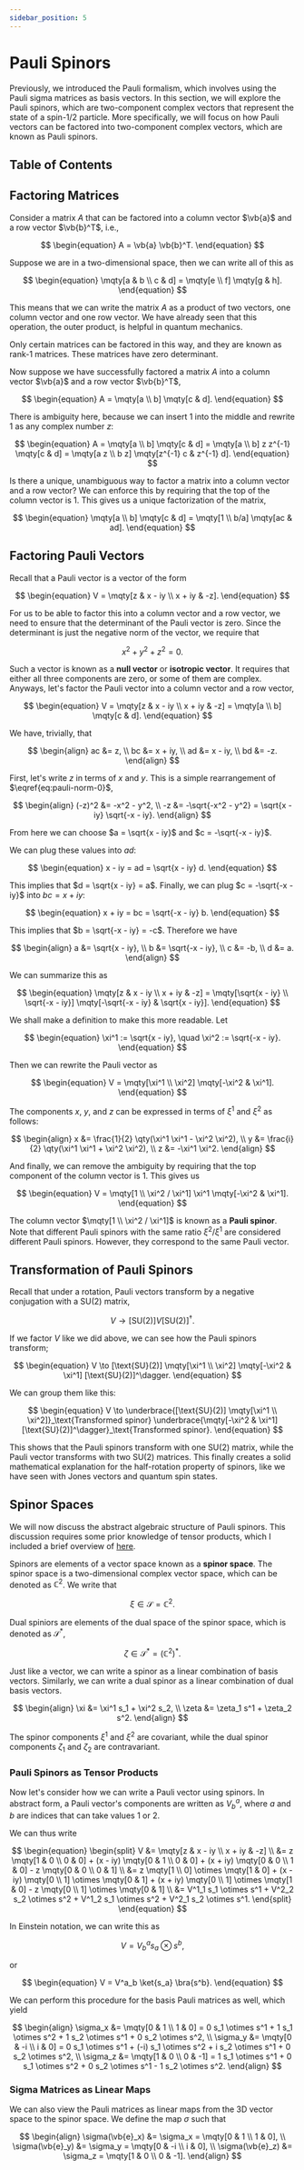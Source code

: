 ```yaml
---
sidebar_position: 5
---
```




# Pauli Spinors

Previously, we introduced the Pauli formalism, which involves using the Pauli sigma matrices as basis vectors.
In this section, we will explore the Pauli spinors, which are two-component complex vectors that represent the state of a spin-1/2 particle.
More specifically, we will focus on how Pauli vectors can be factored into two-component complex vectors, which are known as Pauli spinors.

## Table of Contents

<TOCInline toc={toc} />

## Factoring Matrices

Consider a matrix $A$ that can be factored into a column vector $\vb{a}$ and a row vector $\vb{b}^T$, i.e.,

$$
\begin{equation}
A = \vb{a} \vb{b}^T.
\end{equation}
$$

Suppose we are in a two-dimensional space, then we can write all of this as

$$
\begin{equation}
\mqty[a & b \\ c & d] = \mqty[e \\ f] \mqty[g & h].
\end{equation}
$$

This means that we can write the matrix $A$ as a product of two vectors, one column vector and one row vector.
We have already seen that this operation, the outer product, is helpful in quantum mechanics.

Only certain matrices can be factored in this way, and they are known as rank-1 matrices.
These matrices have zero determinant.

Now suppose we have successfully factored a matrix $A$ into a column vector $\vb{a}$ and a row vector $\vb{b}^T$,

$$
\begin{equation}
A = \mqty[a \\ b] \mqty[c & d].
\end{equation}
$$

There is ambiguity here, because we can insert $1$ into the middle and rewrite $1$ as any complex number $z$:

$$
\begin{equation}
A = \mqty[a \\ b] \mqty[c & d] = \mqty[a \\ b] z z^{-1} \mqty[c & d] = \mqty[a z \\ b z] \mqty[z^{-1} c & z^{-1} d].
\end{equation}
$$

Is there a unique, unambiguous way to factor a matrix into a column vector and a row vector?
We can enforce this by requiring that the top of the column vector is $1$.
This gives us a unique factorization of the matrix,

$$
\begin{equation}
\mqty[a \\ b] \mqty[c & d] = \mqty[1 \\ b/a] \mqty[ac & ad].
\end{equation}
$$

## Factoring Pauli Vectors

Recall that a Pauli vector is a vector of the form

$$
\begin{equation}
V = \mqty[z & x - iy \\ x + iy & -z].
\end{equation}
$$

For us to be able to factor this into a column vector and a row vector, we need to ensure that the determinant of the Pauli vector is zero.
Since the determinant is just the negative norm of the vector, we require that

$$
\begin{equation}
x^2 + y^2 + z^2 = 0. \label{eq:pauli-norm-0}
\end{equation}
$$

Such a vector is known as a **null vector** or **isotropic vector**.
It requires that either all three components are zero, or some of them are complex.
Anyways, let's factor the Pauli vector into a column vector and a row vector,

$$
\begin{equation}
V = \mqty[z & x - iy \\ x + iy & -z] = \mqty[a \\ b] \mqty[c & d].
\end{equation}
$$

We have, trivially, that

$$
\begin{align}
ac &= z, \\
bc &= x + iy, \\
ad &= x - iy, \\
bd &= -z.
\end{align}
$$

First, let's write $z$ in terms of $x$ and $y$.
This is a simple rearrangement of $\eqref{eq:pauli-norm-0}$,

$$
\begin{align}
(-z)^2 &= -x^2 - y^2, \\
-z &= -\sqrt{-x^2 - y^2} = \sqrt{x - iy} \sqrt{-x - iy}.
\end{align}
$$

From here we can choose $a = \sqrt{x - iy}$ and $c = -\sqrt{-x - iy}$.

We can plug these values into $ad$:

$$
\begin{equation}
x - iy = ad = \sqrt{x - iy} d.
\end{equation}
$$

This implies that $d = \sqrt{x - iy} = a$.
Finally, we can plug $c = -\sqrt{-x - iy}$ into $bc = x + iy$:

$$
\begin{equation}
x + iy = bc = \sqrt{-x - iy} b.
\end{equation}
$$

This implies that $b = \sqrt{-x - iy} = -c$.
Therefore we have

$$
\begin{align}
a &= \sqrt{x - iy}, \\
b &= \sqrt{-x - iy}, \\
c &= -b, \\
d &= a.
\end{align}
$$

We can summarize this as

$$
\begin{equation}
\mqty[z & x - iy \\ x + iy & -z] = \mqty[\sqrt{x - iy} \\ \sqrt{-x - iy}] \mqty[-\sqrt{-x - iy} & \sqrt{x - iy}].
\end{equation}
$$

We shall make a definition to make this more readable.
Let

$$
\begin{equation}
\xi^1 := \sqrt{x - iy}, \quad \xi^2 := \sqrt{-x - iy}.
\end{equation}
$$

Then we can rewrite the Pauli vector as

$$
\begin{equation}
V = \mqty[\xi^1 \\ \xi^2] \mqty[-\xi^2 & \xi^1].
\end{equation}
$$

The components $x$, $y$, and $z$ can be expressed in terms of $\xi^1$ and $\xi^2$ as follows:

$$
\begin{align}
x &= \frac{1}{2} \qty(\xi^1 \xi^1 - \xi^2 \xi^2), \\
y &= \frac{i}{2} \qty(\xi^1 \xi^1 + \xi^2 \xi^2), \\
z &= -\xi^1 \xi^2.
\end{align}
$$

And finally, we can remove the ambiguity by requiring that the top component of the column vector is $1$.
This gives us

$$
\begin{equation}
V = \mqty[1 \\ \xi^2 / \xi^1] \xi^1 \mqty[-\xi^2 & \xi^1].
\end{equation}
$$

The column vector $\mqty[1 \\ \xi^2 / \xi^1]$ is known as a **Pauli spinor**.
Note that different Pauli spinors with the same ratio $\xi^2 / \xi^1$ are considered different Pauli spinors.
However, they correspond to the same Pauli vector.

## Transformation of Pauli Spinors

Recall that under a rotation, Pauli vectors transform by a negative conjugation with a $\text{SU}(2)$ matrix,

$$
\begin{equation}
V \to [\text{SU}(2)] V [\text{SU}(2)]^\dagger.
\end{equation}
$$

If we factor $V$ like we did above, we can see how the Pauli spinors transform;

$$
\begin{equation}
V \to [\text{SU}(2)] \mqty[\xi^1 \\ \xi^2] \mqty[-\xi^2 & \xi^1] [\text{SU}(2)]^\dagger.
\end{equation}
$$

We can group them like this:

$$
\begin{equation}
V \to \underbrace{[\text{SU}(2)] \mqty[\xi^1 \\ \xi^2]}_\text{Transformed spinor} \underbrace{\mqty[-\xi^2 & \xi^1] [\text{SU}(2)]^\dagger}_\text{Transformed spinor}.
\end{equation}
$$

This shows that the Pauli spinors transform with one $\text{SU}(2)$ matrix, while the Pauli vector transforms with two $\text{SU}(2)$ matrices.
This finally creates a solid mathematical explanation for the half-rotation property of spinors, like we have seen with Jones vectors and quantum spin states.

## Spinor Spaces

We will now discuss the abstract algebraic structure of Pauli spinors.
This discussion requires some prior knowledge of tensor products, which I included a brief overview of [here](../../Part%200%20Math%20Boosters/Tensors).

Spinors are elements of a vector space known as a **spinor space**.
The spinor space is a two-dimensional complex vector space, which can be denoted as $\mathbb{C}^2$.
We write that

$$
\begin{equation}
\xi \in \mathcal{S} = \mathbb{C}^2.
\end{equation}
$$

Dual spiniors are elements of the dual space of the spinor space, which is denoted as $\mathcal{S}^*$,

$$
\begin{equation}
\zeta \in \mathcal{S}^* = (\mathbb{C}^2)^*.
\end{equation}
$$

Just like a vector, we can write a spinor as a linear combination of basis vectors.
Similarly, we can write a dual spinor as a linear combination of dual basis vectors.

$$
\begin{align}
\xi &= \xi^1 s_1 + \xi^2 s_2, \\
\zeta &= \zeta_1 s^1 + \zeta_2 s^2.
\end{align}
$$

The spinor components $\xi^1$ and $\xi^2$ are covariant, while the dual spinor components $\zeta_1$ and $\zeta_2$ are contravariant.

### Pauli Spinors as Tensor Products

Now let's consider how we can write a Pauli vector using spinors.
In abstract form, a Pauli vector's components are written as $V^a_b$, where $a$ and $b$ are indices that can take values $1$ or $2$.

We can thus write

$$
\begin{equation}
\begin{split}
V &= \mqty[z & x - iy \\ x + iy & -z] \\
&= z \mqty[1 & 0 \\ 0 & 0] + (x - iy) \mqty[0 & 1 \\ 0 & 0] + (x + iy) \mqty[0 & 0 \\ 1 & 0] - z \mqty[0 & 0 \\ 0 & 1] \\
&= z \mqty[1 \\ 0] \otimes \mqty[1 & 0] + (x - iy) \mqty[0 \\ 1] \otimes \mqty[0 & 1] + (x + iy) \mqty[0 \\ 1] \otimes \mqty[1 & 0] - z \mqty[0 \\ 1] \otimes \mqty[0 & 1] \\
&= V^1_1 s_1 \otimes s^1 + V^2_2 s_2 \otimes s^2 + V^1_2 s_1 \otimes s^2 + V^2_1 s_2 \otimes s^1.
\end{split}
\end{equation}
$$

In Einstein notation, we can write this as

$$
\begin{equation}
V = V^a_b s_a \otimes s^b,
\end{equation}
$$

or

$$
\begin{equation}
V = V^a_b \ket{s_a} \bra{s^b}.
\end{equation}
$$

We can perform this procedure for the basis Pauli matrices as well, which yield

$$
\begin{align}
\sigma_x &= \mqty[0 & 1 \\ 1 & 0] = 0 s_1 \otimes s^1 + 1 s_1 \otimes s^2 + 1 s_2 \otimes s^1 + 0 s_2 \otimes s^2, \\
\sigma_y &= \mqty[0 & -i \\ i & 0] = 0 s_1 \otimes s^1 + (-i) s_1 \otimes s^2 + i s_2 \otimes s^1 + 0 s_2 \otimes s^2, \\
\sigma_z &= \mqty[1 & 0 \\ 0 & -1] = 1 s_1 \otimes s^1 + 0 s_1 \otimes s^2 + 0 s_2 \otimes s^1 - 1 s_2 \otimes s^2.
\end{align}
$$

### Sigma Matrices as Linear Maps

We can also view the Pauli matrices as linear maps from the 3D vector space to the spinor space.
We define the map $\sigma$ such that

$$
\begin{align}
\sigma(\vb{e}_x) &= \sigma_x = \mqty[0 & 1 \\ 1 & 0], \\
\sigma(\vb{e}_y) &= \sigma_y = \mqty[0 & -i \\ i & 0], \\
\sigma(\vb{e}_z) &= \sigma_z = \mqty[1 & 0 \\ 0 & -1].
\end{align}
$$



